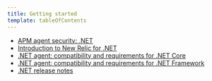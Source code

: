 ```yaml
---
title: Getting started
template: tableOfContents
---
```


* [APM agent security: .NET](/docs/agents/net-agent/getting-started/apm-agent-security-net)
* [Introduction to New Relic for .NET](/docs/agents/net-agent/getting-started/introduction-new-relic-net)
* [.NET agent: compatibility and requirements for .NET Core](/docs/agents/net-agent/getting-started/net-agent-compatibility-requirements-net-core)
* [.NET agent: compatibility and requirements for .NET Framework](/docs/agents/net-agent/getting-started/net-agent-compatibility-requirements-net-framework)
* [.NET release notes](/docs/agents/net-agent/getting-started/net-release-notes)
